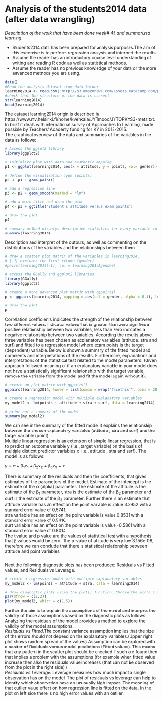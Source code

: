 # Analysis of the students2014 data (after data wrangling)

*Description of the work that have been done week# 45 and summarized learning.*

- Students2014 data has been prepared for analysis purposes.The aim of this excercise is to perform regression analysis and interpret the results.  
- Assume the reader has an introductory course level understanding of writing and reading R code as well as statistical methods.
- Assume the reader has no previous knowledge of your data or the more advanced methods you are using.

```r
date()
#Read the analysis dataset from data folder
learning2014 <- read.csv("http://s3.amazonaws.com/assets.datacamp.com/production/course_2218/datasets/learning2014.txt", header = TRUE, sep =",")
#check that the structure of the data is correct
str(learning2014)
head(learning2014)
```

The dataset learning2014 origin is described in https://www.mv.helsinki.fi/home/kvehkala/JYTmooc/JYTOPKYS3-meta.txt. In brief it deals with international survey of Approaches to Learning, made possible
by Teachers' Academy funding for KV in 2013-2015.  
The graphical overview of the data and summaries of the variables in the data as follows:
```r
# Access the gglot2 library
library(ggplot2)

# initialize plot with data and aesthetic mapping
p1 <- ggplot(learning2014, aes(x = attitude, y = points, col= gender))

# define the visualization type (points)
p2 <- p1 + geom_point()

# add a regression line
p3 <- p2 + geom_smooth(method = "lm")

# add a main title and draw the plot
p4 <- p3 + ggtitle("Student's attitude versus exam points")

# draw the plot
p4

# summary method dispalys descriptive statistics for every variable in the dataset
summary(learning2014)
```
Description and interpret of the outputs, as well as commenting on the distributions of the variables and the relationships between them  
```r
# draw a scatter plot matrix of the variables in learning2014.
# [-1] excludes the first column (gender)
#pairs(learning2014[-1], col = learning2014$gender)

# access the GGally and ggplot2 libraries
library(GGally)
library(ggplot2)

# create a more advanced plot matrix with ggpairs()
p <- ggpairs(learning2014, mapping = aes(col = gender, alpha = 0.3), lower = list(combo = wrap("facethist", bins = 20)))

# draw the plot
p

```
  
Correlation coefficients indicates the strength of the relationship between two different values. Indicator values that is greater than zero signifies a positive relationship between two variables, less than zero indicates a negative relationship between two variables.  According the results above three variables has been chosen as explanatory variables (attitude, stra and surf) and fitted to a regression model where exam points is the target (dependent) variable. Below is shown a summary of the fitted model and comments and interpretations of the results. Furthermore, explanations and interpretations of the statistical test related to the model parameters. (Given approach followed meaning of if an explanatory variable in your model does not have a statistically significant relationship with the target variable, remove the variable from the model and fit the model again without it).
```r
# create an plot matrix with ggpairs()
ggpairs(learning2014, lower = list(combo = wrap("facethist", bins = 20)))

# create a regression model with multiple explanatory variables
my_model2 <- lm(points ~ attitude + stra + surf, data = learning2014)

# print out a summary of the model
summary(my_model2)
```
We can see in the summary of the fitted model it explains the relationship between the chosen explanatory variables (attitude , stra and surf) and the target variable (point).  
Multiple linear regression is an extension of simple linear regression, that is to predict an outcome variable y (i.e., target variable) on the basis of multiple disticnt predictor variables x (i.e., attitude , stra and surf). The model is as follows:     
  
  y = α + β~1~x~1~ +  β~2~x~2~ +  β~3~x~3~ + ε

There is summary of the residuals and then the coefficients, that gives estimates of the parameters of the model. Estimate of the intercept is the estimate of the α (alpha) parameter. The estimate of the attitude is the estimate of the β~1~ parameter, stra is the estimate of the β~2~ parameter and surf is the estimate of the β~3~ parameter. Further there is an estimate that 
attitude variable has an effect on the point variable is value 3.3952 with a standard error value of 0,5741.  
stra variable has an effect on the point variable is value 0.8531 with a standard error value of 0.5416.  
surt variable has an effect on the point variable is value -0.5861 with a standard error value of 0.8014.  
The t value and p value are the values of statistical test with a hypothesis that β values would be zero. The p-value of attitude is very low 3.156e-08, therefore we can conclude that there is statistical relationship between attitude and point variables 



```r

```
Next the following diagnostic plots has been produced: Residuals vs Fitted values,  and Residuals vs Leverage. 
```r
# create a regression model with multiple explanatory variables
my_model2 <- lm(points ~ attitude + stra, data = learning2014)

# draw diagnostic plots using the plot() function. Choose the plots 1 and 5
par(mfrow = c(2,2))
plot(my_model2, which = c(1,5))
```

 Further the aim is to explain the assumptions of the model and interpret the validity of those assumptions based on the diagnostic plots as follows:  
  Analyzing the residuals of the model provides a method to explore the validity of the model assumptions.   
 *Residuals vs Fitted*.The constant variance assumption implies that the size of the errors should not depend on the explanatory variables.(Upper right plot shows random spread of the values) Assumption can be explored with a scatter of Residuals versus model predictions (Fitted values). This means that  any pattern in the scatter plot should be checked if such are found then that implies a problem with the assumptions (for example when fitted value increase then also the residuals value increases (that can not be observed from the plot in the right side) )  
 *Residuals vs Leverage*. Leverage measures how much impact a single observation has on the model. The plot of residuals vs leverage can help to identify which observation have an unusually high impact. The meaning of that outlier value effect on how regression line is fitted on the data. In the plot on left side there is no high error values with an outlier.
  